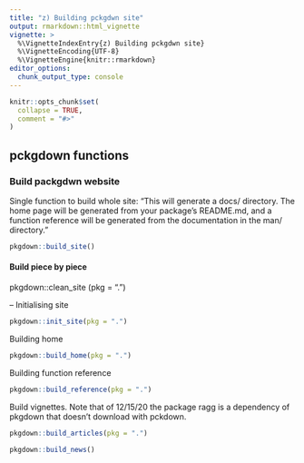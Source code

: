 ```yaml
---
title: "z) Building pckgdwn site"
output: rmarkdown::html_vignette
vignette: >
  %\VignetteIndexEntry{z) Building pckgdwn site}
  %\VignetteEncoding{UTF-8}
  %\VignetteEngine{knitr::rmarkdown}
editor_options: 
  chunk_output_type: console
---
```


```r
knitr::opts_chunk$set(
  collapse = TRUE,
  comment = "#>"
)
```


## pckgdown functions

### Build packgdwn website

Single function to build whole site:
"This will generate a docs/ directory. The home page will be generated from your package’s README.md, and a function reference will be generated from the documentation in the man/ directory."
```r
pkgdown::build_site()
```


#### Build piece by piece

pkgdown::clean_site (pkg = ".")

-- Initialising site
```r
pkgdown::init_site(pkg = ".")
```

Building home 
```r
pkgdown::build_home(pkg = ".")
```

Building function reference
```r
pkgdown::build_reference(pkg = ".")
```


Build vignettes.  Note that of 12/15/20 the package ragg is a dependency of pkgdown that doesn't download with pckdown.
```r
pkgdown::build_articles(pkg = ".")
```


```r
pkgdown::build_news()
```

